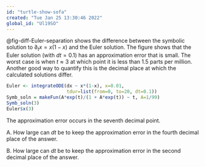 ```yaml
---
id: "turtle-show-sofa"
created: "Tue Jan 25 13:30:46 2022"
global_id: "Ul19SO" 
---
```


@fig-diff-Euler-separation shows the difference between the symbolic solution to $\partial_t x = x (1-x)$ and the Euler solution. The figure shows that the Euler solution (with $dt=0.1$) has an approximation error that is  small. The worst case is when $t \approx 3$ at which point it is less than 1.5 parts per million. Another good way to quantify this is the decimal place at which the calculated solutions differ.


```r
Euler <- integrateODE(dx ~ x*(1-x), x=0.01, 
                      tdur=list(from=0, to=20, dt=0.1))
Symb_soln = makeFun(A*exp(t)/(1 + A*exp(t)) ~ t, A=1/99)
Symb_soln(3)
Euler$x(3)
```

The approximation error occurs in the seventh decimal point.

A. How large can $dt$ be to keep the approximation error in the fourth decimal place of the answer.

B. How large can $dt$ be to keep the approximation error in the second decimal place of the answer.



